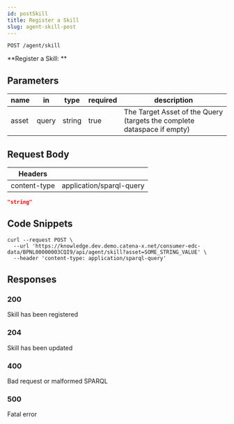 ```yaml
---
id: postSkill
title: Register a Skill
slug: agent-skill-post
---
```


```
POST /agent/skill
```

**Register a Skill: **

## Parameters

| name  | in    | type   | required | description                                                             |
| ----- | ----- | ------ | -------- | ----------------------------------------------------------------------- |
| asset | query | string | true     | The Target Asset of the Query (targets the complete dataspace if empty) |

## Request Body

| Headers      |                          |
| ------------ | ------------------------ |
| content-type | application/sparql-query |

```json title="Example request"
"string"
```

## Code Snippets

```shell title="Shell + Curl"
curl --request POST \
  --url 'https://knowledge.dev.demo.catena-x.net/consumer-edc-data/BPNL00000003CQI9/api/agent/skill?asset=SOME_STRING_VALUE' \
  --header 'content-type: application/sparql-query'
```

## Responses

### 200

Skill has been registered

### 204

Skill has been updated

### 400

Bad request or malformed SPARQL

### 500

Fatal error
